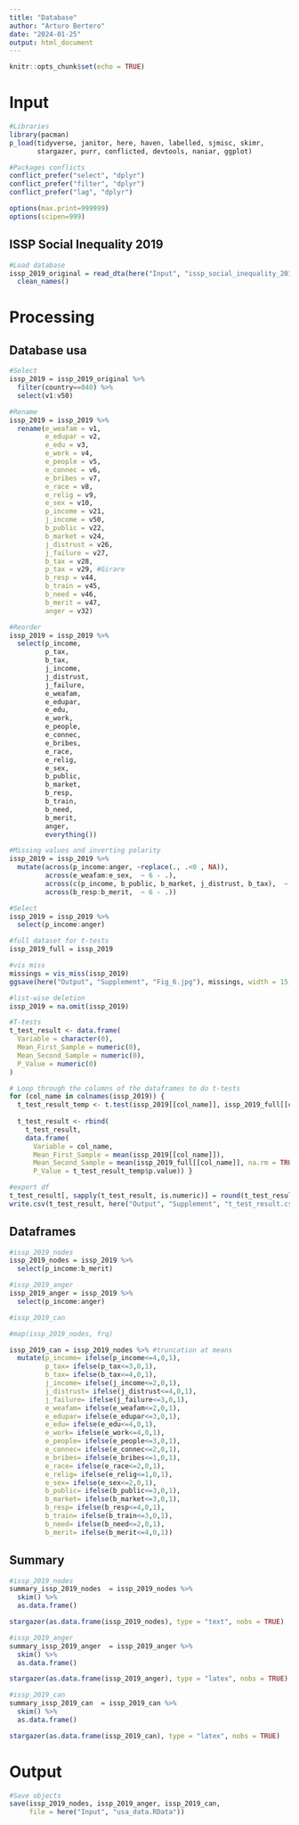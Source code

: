 ```yaml
---
title: "Database"
author: "Arturo Bertero"
date: "2024-01-25"
output: html_document
---
```


```r
knitr::opts_chunk$set(echo = TRUE)
```

# Input

```r
#Libraries
library(pacman)
p_load(tidyverse, janitor, here, haven, labelled, sjmisc, skimr,
       stargazer, purr, conflicted, devtools, naniar, ggplot)
```

```r
#Packages conflicts
conflict_prefer("select", "dplyr")
conflict_prefer("filter", "dplyr")
conflict_prefer("lag", "dplyr")

options(max.print=999999)
options(scipen=999)
```

## ISSP Social Inequality 2019

```r
#Load database
issp_2019_original = read_dta(here("Input", "issp_social_inequality_2019", "ZA7600_v3-0-0.dta"))  %>% 
  clean_names()

```

# Processing

## Database usa

```r
#Select
issp_2019 = issp_2019_original %>% 
  filter(country==840) %>% 
  select(v1:v50)

#Rename
issp_2019 = issp_2019 %>% 
  rename(e_weafam = v1,
         e_edupar = v2,
         e_edu = v3,
         e_work = v4,
         e_people = v5,
         e_connec = v6,
         e_bribes = v7,
         e_race = v8,
         e_relig = v9,
         e_sex = v10,
         p_income = v21,
         j_income = v50,
         b_public = v22,
         b_market = v24,
         j_distrust = v26,
         j_failure = v27,
         b_tax = v28, 
         p_tax = v29, #Girare
         b_resp = v44,
         b_train = v45,
         b_need = v46,
         b_merit = v47, 
         anger = v32)

#Reorder
issp_2019 = issp_2019 %>% 
  select(p_income,
         p_tax,
         b_tax,
         j_income,
         j_distrust,
         j_failure,
         e_weafam,
         e_edupar,
         e_edu,
         e_work,
         e_people,
         e_connec,
         e_bribes,
         e_race,
         e_relig,
         e_sex,
         b_public,
         b_market,
         b_resp,
         b_train,
         b_need,
         b_merit,
         anger,
         everything())

#Missing values and inverting polarity
issp_2019 = issp_2019 %>% 
  mutate(across(p_income:anger, ~replace(., .<0 , NA)),
         across(e_weafam:e_sex,  ~ 6 - .),
         across(c(p_income, b_public, b_market, j_distrust, b_tax),  ~ 6 - .),
         across(b_resp:b_merit,  ~ 6 - .))

#Select
issp_2019 = issp_2019 %>% 
  select(p_income:anger)

#full dataset for t-tests
issp_2019_full = issp_2019
```

```r
#vis miss 
missings = vis_miss(issp_2019)
ggsave(here("Output", "Supplement", "Fig_6.jpg"), missings, width = 15, height = 15)

```


```r
#list-wise deletion
issp_2019 = na.omit(issp_2019) 
```

```r
#T-tests
t_test_result <- data.frame(
  Variable = character(0),
  Mean_First_Sample = numeric(0),
  Mean_Second_Sample = numeric(0),
  P_Value = numeric(0)
)

# Loop through the columns of the dataframes to do t-tests
for (col_name in colnames(issp_2019)) {
  t_test_result_temp <- t.test(issp_2019[[col_name]], issp_2019_full[[col_name]])
  
  t_test_result <- rbind(
    t_test_result,
    data.frame(
      Variable = col_name,
      Mean_First_Sample = mean(issp_2019[[col_name]]),
      Mean_Second_Sample = mean(issp_2019_full[[col_name]], na.rm = TRUE),
      P_Value = t_test_result_temp$p.value)) }

#export df
t_test_result[, sapply(t_test_result, is.numeric)] = round(t_test_result[, sapply(t_test_result, is.numeric)], 3)
write.csv(t_test_result, here("Output", "Supplement", "t_test_result.csv"), row.names = F)
```


## Dataframes

```r
#issp_2019_nodes
issp_2019_nodes = issp_2019 %>% 
  select(p_income:b_merit)
```

```r
#issp_2019_anger
issp_2019_anger = issp_2019 %>% 
  select(p_income:anger)
```

```r
#issp_2019_can

#map(issp_2019_nodes, frq)

issp_2019_can = issp_2019_nodes %>% #truncation at means
  mutate(p_income= ifelse(p_income<=4,0,1),
         p_tax= ifelse(p_tax<=3,0,1),
         b_tax= ifelse(b_tax<=4,0,1),
         j_income= ifelse(j_income<=2,0,1),
         j_distrust= ifelse(j_distrust<=4,0,1),
         j_failure= ifelse(j_failure<=3,0,1),
         e_weafam= ifelse(e_weafam<=2,0,1),
         e_edupar= ifelse(e_edupar<=3,0,1),
         e_edu= ifelse(e_edu<=4,0,1),
         e_work= ifelse(e_work<=4,0,1),
         e_people= ifelse(e_people<=3,0,1),
         e_connec= ifelse(e_connec<=2,0,1),
         e_bribes= ifelse(e_bribes<=1,0,1),
         e_race= ifelse(e_race<=2,0,1),
         e_relig= ifelse(e_relig<=1,0,1),
         e_sex= ifelse(e_sex<=2,0,1),
         b_public= ifelse(b_public<=3,0,1),
         b_market= ifelse(b_market<=3,0,1),
         b_resp= ifelse(b_resp<=4,0,1),
         b_train= ifelse(b_train<=3,0,1),
         b_need= ifelse(b_need<=2,0,1),
         b_merit= ifelse(b_merit<=4,0,1))

```


## Summary

```r
#issp_2019_nodes
summary_issp_2019_nodes  = issp_2019_nodes %>% 
  skim() %>% 
  as.data.frame()

stargazer(as.data.frame(issp_2019_nodes), type = "text", nobs = TRUE)
```

```r
#issp_2019_anger
summary_issp_2019_anger  = issp_2019_anger %>% 
  skim() %>% 
  as.data.frame()

stargazer(as.data.frame(issp_2019_anger), type = "latex", nobs = TRUE)
```

```r
#issp_2019_can
summary_issp_2019_can  = issp_2019_can %>% 
  skim() %>% 
  as.data.frame()

stargazer(as.data.frame(issp_2019_can), type = "latex", nobs = TRUE)
```
# Output

```r

#Save objects
save(issp_2019_nodes, issp_2019_anger, issp_2019_can,
     file = here("Input", "usa_data.RData"))

```
